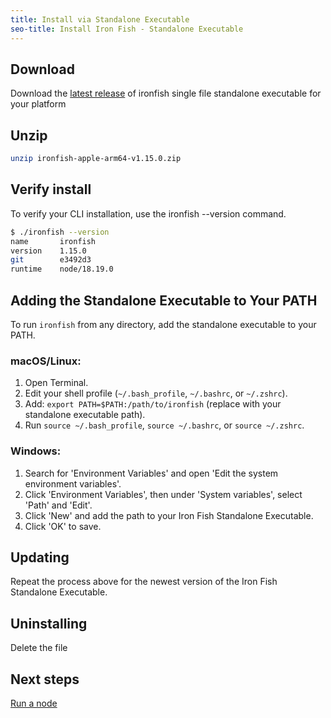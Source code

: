 ```yaml
---
title: Install via Standalone Executable
seo-title: Install Iron Fish - Standalone Executable
---
```


## Download

Download the [latest release](https://github.com/iron-fish/ironfish/releases/latest) of ironfish single file standalone executable for your platform


## Unzip

```sh
unzip ironfish-apple-arm64-v1.15.0.zip
```

## Verify install

To verify your CLI installation, use the ironfish --version command.

```sh
$ ./ironfish --version
name       ironfish
version    1.15.0
git        e3492d3
runtime    node/18.19.0
```

## Adding the Standalone Executable to Your PATH

To run `ironfish` from any directory, add the standalone executable to your PATH.

### macOS/Linux:

1. Open Terminal.
2. Edit your shell profile (`~/.bash_profile`, `~/.bashrc`, or `~/.zshrc`).
3. Add: `export PATH=$PATH:/path/to/ironfish` (replace with your standalone executable path).
4. Run `source ~/.bash_profile`, `source ~/.bashrc`, or `source ~/.zshrc`.

### Windows:

1. Search for 'Environment Variables' and open 'Edit the system environment variables'.
2. Click 'Environment Variables', then under 'System variables', select 'Path' and 'Edit'.
3. Click 'New' and add the path to your Iron Fish Standalone Executable.
4. Click 'OK' to save.


## Updating

Repeat the process above for the newest version of the Iron Fish Standalone Executable.

## Uninstalling

Delete the file

## Next steps

[Run a node](/use/get-started/run-a-node)
